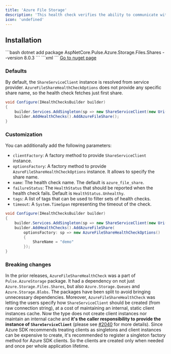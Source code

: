 ```yaml
---
title: 'Azure File Storage'
description: 'This health check verifies the ability to communicate with [Azure File Storage](https://azure.microsoft.com/en-us/products/storage/files/). It uses the provided [ShareServiceClient](https://learn.microsoft.com/dotnet/api/azure.storage.files.shares.shareserviceclient) to get first share or configured share properties.'
icon: 'undefined'
---
```


## Installation

<Tabs>
  <Tab title=".NET CLI">
    ```bash
    dotnet add package AspNetCore.Pulse.Azure.Storage.Files.Shares --version 8.0.3
    ```
  </Tab>
  <Tab title="Package Reference">
    ```xml
    <PackageReference Include="AspNetCore.Pulse.Azure.Storage.Files.Shares" Version="8.0.3" />
    ```
  </Tab>
  <Tab title="Nuget">
    <a href="https://www.nuget.org/packages/AspNetCore.Pulse.Azure.Storage.Files.Shares/" target="_blank">Go to nuget page</a>
  </Tab>
</Tabs>


### Defaults

By default, the `ShareServiceClient` instance is resolved from service provider. `AzureFileShareHealthCheckOptions` does not provide any specific share name, so the health check fetches just first share.

```csharp
void Configure(IHealthChecksBuilder builder)
{
    builder.Services.AddSingleton(sp => new ShareServiceClient(new Uri("azure-file-share-storage-uri"), new DefaultAzureCredential()));
    builder.AddHealthChecks().AddAzureFileShare();
}
```

### Customization

You can additionally add the following parameters:

* `clientFactory`: A factory method to provide `ShareServiceClient` instance.
* `optionsFactory`: A factory method to provide `AzureFileShareHealthCheckOptions` instance. It allows to specify the share name.
* `name`: The health check name. The default is `azure_file_share`.
* `failureStatus`: The `HealthStatus` that should be reported when the health check fails. Default is `HealthStatus.Unhealthy`.
* `tags`: A list of tags that can be used to filter sets of health checks.
* `timeout`: A `System.TimeSpan` representing the timeout of the check.

```csharp
void Configure(IHealthChecksBuilder builder)
{
    builder.Services.AddSingleton(sp => new ShareServiceClient(new Uri("azure-file-share-storage-uri"), new DefaultAzureCredential()));
    builder.AddHealthChecks().AddAzureFileShare(
        optionsFactory: sp => new AzureFileShareHealthCheckOptions()
        {
            ShareName = "demo"
        });
}
```

### Breaking changes

In the prior releases, `AzureFileShareHealthCheck` was a part of `Pulse.AzureStorage` package. It had a dependency on not just `Azure.Storage.Files.Shares`, but also `Azure.Storage.Queues` and `Azure.Storage.Blobs`. The packages have been split to avoid bringing unnecessary dependencies. Moreover, `AzureFileShareHealthCheck` was letting the users specify how `ShareServiceClient` should be created (from raw connection string), at a cost of maintaining an internal, static client instances cache. Now the type does not create client instances nor maintain an internal cache and **it's the caller responsibility to provide the instance of `ShareServiceClient`** (please see [#2040](https://github.com/Xabaril/AspNetCore.Diagnostics.HealthChecks/issues/2040) for more details). Since Azure SDK recommends treating clients as singletons <see href="https://devblogs.microsoft.com/azure-sdk/lifetime-management-and-thread-safety-guarantees-of-azure-sdk-net-clients/"/> and client instances can be expensive to create, it's recommended to register a singleton factory method for Azure SDK clients. So the clients are created only when needed and once per whole application lifetime.


